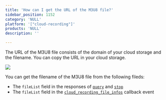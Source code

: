 ```yaml
---
title: 'How can I get the URL of the M3U8 file?'
sidebar_position: 1152 
category: 'NULL' 
platform: '["cloud-recording"]'
products: 'NULL'   
description: '' 

---
```



The URL of the M3U8 file consists of the domain of your cloud storage and the filename. You can copy the URL in your cloud storage.

![](https://web-cdn.agora.io/docs-files/1556174270602)

You can get the filename of the M3U8 file from the following fileds:
- The `fileList` field in the responses of [`query`](https://docs.agora.io/en/cloud-recording/cloud_recording_api_rest#query) and [`stop`](https://docs.agora.io/en/cloud-recording/cloud_recording_api_rest#stop) 
- The `fileList` field in the [`cloud_recording_file_infos`](https://docs.agora.io/en/cloud-recording/cloud_recording_callback_rest?platform=RESTful#a-name4a4-cloud_recording_file_infos) callback event
